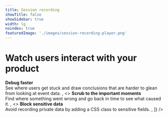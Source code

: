 ```yaml
---
title: Session recording
showTitle: false
showSidebar: true
width: lg
noindex: true
featuredImage: './images/session-recording-player.png'
---
```



<div className="text-center relative mb-8" style={{ marginTop: "-3rem" }}>
    <div className="absolute w-full left-0 z-10" style={{ backgroundImage: "linear-gradient(to bottom, rgba(238,239,233,0), rgba(238,239,233,1))", bottom: "-1rem", height: "200px" }}></div>
  <GatsbyImage image={getImage(props?.featuredImage)} alt="Session recording screenshot" className="max-w-screen-md lg:max-w-screen-lg 2xl:max-w-screen-lg shadow" />
</div>

<h1 className="text-center px-2 md:px-8 text-3xl md:text-5xl xl:text-6xl relative z-20" style={{ marginTop: "-2rem", marginBottom: "-.5rem" }}>Watch users <span className="text-red">interact</span> with your product</h1>

<Hero
    subtitle="Session Recording lets you play back individual user sessions. And it's baked right into your product analytics suite."
/>

<LPCTA />

<Section titleSize="sm">
    <FeatureSnapshot
        image="/images/session-recording-list.png"
        features={[
            <>
                <strong>Debug faster</strong><br />
                See where users get stuck and draw conclusions that are harder to glean from looking at event data.
            </>,
            <>
                <strong>Scrub to the important moments</strong><br />
                Find where something went wrong and go back in time to see what caused it.
            </>,
            <>
                <strong>Block sensitive data</strong><br />
                Avoid recording private data by adding a CSS class to sensitive fields.
            </>,
        ]}
    />
</Section>

<Section divider={false}>
    <Quote
        imageSource="/images/customers/mishra.jpeg"
        size="md"
        name="Anubhuti Mishra"
        title="UI/UX Designer, Hasura"
        quote={`“I was watching session recordings for our sign-up page and realized a lot of people were trying to click something that wasn’t actually a button. We wouldn’t have noticed that needed fixing without PostHog’s session recordings.”`}
    />
</Section>

<Hero
    subtitle="Try PostHog's Session Recording for free"
/>

<LPCTA />
